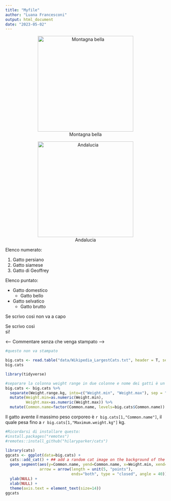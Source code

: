 ```yaml
---
title: "Myfile"
author: "Luana Francesconi"
output: html_document
date: "2023-05-02"
---
```


<center> ![Montagna bella](https://travel.thewom.it/content/uploads/sites/4/2022/09/montagna-a-settembre.jpeg){height=300px} </center>

<center> ![Andalucia](immagini\IMG_1141(1).jpg){height=300px} </center>

Elenco numerato:

1. Gatto persiano
2. Gatto siamese
3. Gatto di Geoffrey

Elenco puntato:

* Gatto domestico
  * Gatto bello
* Gatto selvatico
  * Gatto brutto
  
Se
scrivo
così
non
va a capo

Se scrivo così  
sì!

<-- Commentare senza che venga stampato -->

```r
#questo non va stampato
```

```r
big.cats <- read.table("data/Wikipedia_LargestCats.txt", header = T, sep="\t")
big.cats

library(tidyverse)

```

```r
#separare la colonna weight range in due colonne e nome dei gatti è un fattore
big.cats <- big.cats %>% 
  separate(Weight.range.kg, into=c("Weight.min", "Weight.max"), sep = "-", remove = T) %>%
  mutate(Weight.min=as.numeric(Weight.min), 
         Weight.max=as.numeric(Weight.max)) %>% 
  mutate(Common.name=factor(Common.name, levels=big.cats$Common.name))
```


Il gatto avente il massimo peso corporeo è `r big.cats[1,"Common.name"]`, il quale pesa fino a `r big.cats[1,"Maximum.weight.kg"]` kg.  
```r
#Ricordarsi di installare questo:
#install.packages("remotes")
#remotes::install_github("hilaryparker/cats")

library(cats)
ggcats <- ggplot(data=big.cats) + 
  cats::add_cat() + ## add a random cat image on the background of the graph, if you fancy
  geom_segment(aes(y=Common.name, yend=Common.name, x=Weight.min, xend=Weight.max), 
               arrow = arrow(length = unit(5, "points"), 
                             ends="both", type = "closed", angle = 40)) + 
  ylab(NULL) +
  xlab(NULL) + 
  theme(axis.text = element_text(size=14))
ggcats
```











